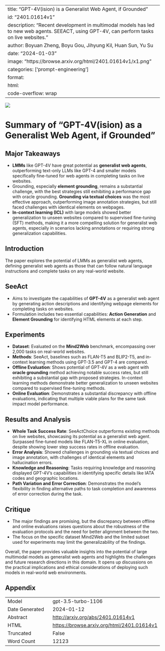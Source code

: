 
---
title: "GPT-4V(ision) is a Generalist Web Agent, if Grounded"
id: "2401.01614v1"
description: "Recent development in multimodal models has led to new web agents. SEEACT, using GPT-4V, can perform tasks on live websites."
author: Boyuan Zheng, Boyu Gou, Jihyung Kil, Huan Sun, Yu Su
date: "2024-01-03"
image: "https://browse.arxiv.org/html/2401.01614v1/x1.png"
categories: ['prompt-engineering']
format:
  html:
    code-overflow: wrap
---

![](https://browse.arxiv.org/html/2401.01614v1/x1.png)

# Summary of “GPT-4V(ision) as a Generalist Web Agent, if Grounded”

## Major Takeaways
- **LMMs** like GPT-4V have great potential as **generalist web agents**, outperforming text-only LLMs like GPT-4 and smaller models specifically fine-tuned for web agents in completing tasks on live websites.
- Grounding, especially **element grounding**, remains a substantial challenge, with the best strategies still exhibiting a performance gap with oracle grounding. **Grounding via textual choices** was the most effective approach, outperforming image annotation strategies, but still faced challenges with identical elements on webpages.
- **In-context learning (ICL)** with large models showed better generalization to unseen websites compared to supervised fine-tuning (SFT) methods, making it a more compelling solution for generalist web agents, especially in scenarios lacking annotations or requiring strong generalization capabilities.

## Introduction
The paper explores the potential of LMMs as generalist web agents, defining generalist web agents as those that can follow natural language instructions and complete tasks on any real-world website.

## SeeAct
- Aims to investigate the capabilities of **GPT-4V** as a generalist web agent by generating action descriptions and identifying webpage elements for completing tasks on websites.
- Formulation includes two essential capabilities: **Action Generation** and **Element Grounding** for identifying HTML elements at each step.

## Experiments
- **Dataset**: Evaluated on the **Mind2Web** benchmark, encompassing over 2,000 tasks on real-world websites.
- **Methods**: SeeAct, baselines such as FLAN-T5 and BLIP2-T5, and in-context learning methods using GPT-3.5 and GPT-4 are compared.
- **Offline Evaluation**: Shows potential of GPT-4V as a web agent with **oracle grounding** method achieving notable success rates, but still exhibiting a substantial gap with proposed strategies. In-context learning methods demonstrate better generalization to unseen websites compared to supervised fine-tuning methods.
- **Online Evaluation**: Demonstrates a substantial discrepancy with offline evaluations, indicating that multiple viable plans for the same task impact model performance.

## Results and Analysis
- **Whole Task Success Rate**: SeeActChoice outperforms existing methods on live websites, showcasing its potential as a generalist web agent. Surpassed fine-tuned models like FLAN-T5-XL in online evaluation, despite showing lower step success rates in offline evaluation.
- **Error Analysis**: Showed challenges in grounding via textual choices and image annotation, with challenges of identical elements and hallucination errors.
- **Knowledge and Reasoning**: Tasks requiring knowledge and reasoning displayed GPT-4V's capabilities in identifying specific details like IATA codes and geographic locations.
- **Path Variation and Error Correction**: Demonstrates the model’s flexibility in finding alternative paths to task completion and awareness of error correction during the task.

## Critique
- The major findings are promising, but the discrepancy between offline and online evaluations raises questions about the robustness of the evaluation protocols and the need for better alignment between the two.
- The focus on the specific dataset Mind2Web and the limited subset used for experiments may limit the generalizability of the findings.

Overall, the paper provides valuable insights into the potential of large multimodal models as generalist web agents and highlights the challenges and future research directions in this domain. It opens up discussions on the practical implications and ethical considerations of deploying such models in real-world web environments.

## Appendix

|          |          |
|----------|----------|
| Model     | gpt-3.5-turbo-1106       |
| Date Generated     | 2024-01-12       |
| Abstract | [http://arxiv.org/abs/2401.01614v1](http://arxiv.org/abs/2401.01614v1)        |
| HTML     | [https://browse.arxiv.org/html/2401.01614v1](https://browse.arxiv.org/html/2401.01614v1)       |
| Truncated       | False       |
| Word Count       | 12123       |